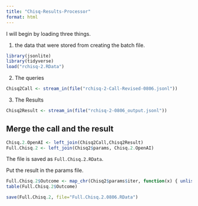 ```yaml
---
title: "Chisq-Results-Processor"
format: html
---
```


I will begin by loading three things.  

1. the data that were stored from creating the batch file.

```r
library(jsonlite)
library(tidyverse)
load("rchisq-2.RData")
```

2. The queries

```r
Chisq2Call <- stream_in(file("rchisq-2-Call-Revised-0806.jsonl"))
```

3. The Results

```r
Chisq2Result <- stream_in(file("rchisq-2-0806_output.jsonl"))
```

## Merge the call and the result

```r
Chisq.2.OpenAI <- left_join(Chisq2Call,Chisq2Result)
Full.Chisq.2 <- left_join(Chisq2$params, Chisq.2.OpenAI)
```

The file is saved as `Full.Chisq.2.RData`.

Put the result in the params file.

```r
Full.Chisq.2$Outcome <- map_chr(Chisq2$params$iter, function(x) { unlist(Chisq2Result$response$body$choices[[x]][[2]][2]) })
table(Full.Chisq.2$Outcome)
```

```r
save(Full.Chisq.2, file="Full.Chisq.2.0806.RData")
```

